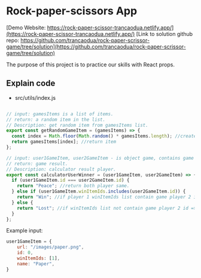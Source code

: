 # Rock-paper-scissors App
[Demo Website: https://rock-paper-scissor-trancaodua.netlify.app/](https://rock-paper-scissor-trancaodua.netlify.app/)
[Link to solution github repo: https://github.com/trancaodua/rock-paper-scrissor-game/tree/solution](https://github.com/trancaodua/rock-paper-scrissor-game/tree/solution)

The purpose of this project is to practice our skills with React props.

## Explain code

- src/utils/index.js


```javascript

// input: gamesItems is a list of items.
// return: a random item in the list.
// Description: get random item from gamesItems list.
export const getRandomGameItem = (gamesItems) => {
  const index = Math.floor(Math.random() * gamesItems.length); //create index random between 0 to gamesItems.length - 1
  return gamesItems[index]; //return item
};

```



```javascript
// input: user1GameItem, user2GameItem - is object game, contains game item id and list can win.
// return: game result.
// Description: calculator result player.
export const calculatorUserWinner = (user1GameItem, user2GameItem) => {
  if (user1GameItem.id === user2GameItem.id) {
    return "Peace"; //return both player same.
  } else if (user1GameItem.winItemIds.includes(user2GameItem.id)) {
    return "Win"; //if player 1 winItemIds list contain game player 2 id => player 1 win player 2.
  } else {
    return "Lost"; //if winItemIds list not contain game player 2 id => player 1 lost, player 2 .
  }
};
```
Example input:
```javascript
user1GameItem = {
    url: "/images/paper.png",
    id: 0,
    winItemIds: [1],
    name: "Paper",
}
```